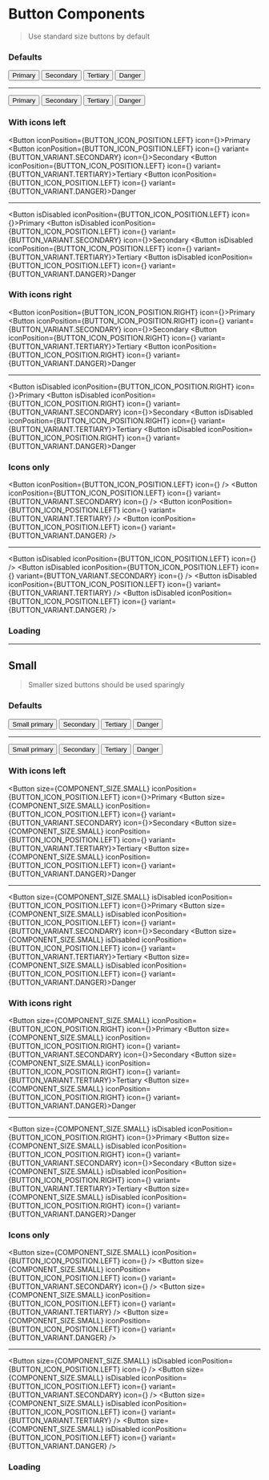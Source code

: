 

<Meta title="Components/Button/Variants" />

# Button Components

> Use standard size buttons by default

### Defaults
<Button>Primary</Button>
<Button variant={BUTTON_VARIANT.SECONDARY}>Secondary</Button>
<Button variant={BUTTON_VARIANT.TERTIARY}>Tertiary</Button>
<Button variant={BUTTON_VARIANT.DANGER}>Danger</Button>

---
<Button isDisabled>Primary</Button>
<Button isDisabled variant={BUTTON_VARIANT.SECONDARY}>Secondary</Button>
<Button isDisabled variant={BUTTON_VARIANT.TERTIARY}>Tertiary</Button>
<Button isDisabled variant={BUTTON_VARIANT.DANGER}>Danger</Button>


### With icons left
<Button iconPosition={BUTTON_ICON_POSITION.LEFT} icon={<IconSettings />}>Primary</Button>
<Button iconPosition={BUTTON_ICON_POSITION.LEFT} icon={<IconSettings />} variant={BUTTON_VARIANT.SECONDARY} icon={<IconSettings />}>Secondary</Button>
<Button iconPosition={BUTTON_ICON_POSITION.LEFT} icon={<IconSettings />} variant={BUTTON_VARIANT.TERTIARY}>Tertiary</Button>
<Button iconPosition={BUTTON_ICON_POSITION.LEFT} icon={<IconSettings />} variant={BUTTON_VARIANT.DANGER}>Danger</Button>

---
<Button isDisabled iconPosition={BUTTON_ICON_POSITION.LEFT} icon={<IconSettings />}>Primary</Button>
<Button isDisabled iconPosition={BUTTON_ICON_POSITION.LEFT} icon={<IconSettings />} variant={BUTTON_VARIANT.SECONDARY} icon={<IconSettings />}>Secondary</Button>
<Button isDisabled iconPosition={BUTTON_ICON_POSITION.LEFT} icon={<IconSettings />} variant={BUTTON_VARIANT.TERTIARY}>Tertiary</Button>
<Button isDisabled iconPosition={BUTTON_ICON_POSITION.LEFT} icon={<IconSettings />} variant={BUTTON_VARIANT.DANGER}>Danger</Button>

### With icons right
<Button iconPosition={BUTTON_ICON_POSITION.RIGHT} icon={<IconSettings />}>Primary</Button>
<Button iconPosition={BUTTON_ICON_POSITION.RIGHT} icon={<IconSettings />} variant={BUTTON_VARIANT.SECONDARY} icon={<IconSettings />}>Secondary</Button>
<Button iconPosition={BUTTON_ICON_POSITION.RIGHT} icon={<IconSettings />} variant={BUTTON_VARIANT.TERTIARY}>Tertiary</Button>
<Button iconPosition={BUTTON_ICON_POSITION.RIGHT} icon={<IconSettings />} variant={BUTTON_VARIANT.DANGER}>Danger</Button>

---
<Button isDisabled iconPosition={BUTTON_ICON_POSITION.RIGHT} icon={<IconSettings />}>Primary</Button>
<Button isDisabled iconPosition={BUTTON_ICON_POSITION.RIGHT} icon={<IconSettings />} variant={BUTTON_VARIANT.SECONDARY} icon={<IconSettings />}>Secondary</Button>
<Button isDisabled iconPosition={BUTTON_ICON_POSITION.RIGHT} icon={<IconSettings />} variant={BUTTON_VARIANT.TERTIARY}>Tertiary</Button>
<Button isDisabled iconPosition={BUTTON_ICON_POSITION.RIGHT} icon={<IconSettings />} variant={BUTTON_VARIANT.DANGER}>Danger</Button>

### Icons only
<Button iconPosition={BUTTON_ICON_POSITION.LEFT} icon={<IconSettings />} />
<Button iconPosition={BUTTON_ICON_POSITION.LEFT} icon={<IconSettings />} variant={BUTTON_VARIANT.SECONDARY} icon={<IconSettings />} />
<Button iconPosition={BUTTON_ICON_POSITION.LEFT} icon={<IconSettings />} variant={BUTTON_VARIANT.TERTIARY} />
<Button iconPosition={BUTTON_ICON_POSITION.LEFT} icon={<IconSettings />} variant={BUTTON_VARIANT.DANGER} />

---
<Button isDisabled iconPosition={BUTTON_ICON_POSITION.LEFT} icon={<IconSettings />} />
<Button isDisabled iconPosition={BUTTON_ICON_POSITION.LEFT} icon={<IconSettings />} variant={BUTTON_VARIANT.SECONDARY} icon={<IconSettings />} />
<Button isDisabled iconPosition={BUTTON_ICON_POSITION.LEFT} icon={<IconSettings />} variant={BUTTON_VARIANT.TERTIARY} />
<Button isDisabled iconPosition={BUTTON_ICON_POSITION.LEFT} icon={<IconSettings />} variant={BUTTON_VARIANT.DANGER} />

### Loading
<LoadingButtons />

---

## Small
> Smaller sized buttons should be used sparingly


### Defaults
<Button size={COMPONENT_SIZE.SMALL}>Small primary</Button>
<Button size={COMPONENT_SIZE.SMALL} variant={BUTTON_VARIANT.SECONDARY}>Secondary</Button>
<Button size={COMPONENT_SIZE.SMALL} variant={BUTTON_VARIANT.TERTIARY}>Tertiary</Button>
<Button size={COMPONENT_SIZE.SMALL} variant={BUTTON_VARIANT.DANGER}>Danger</Button>

---
<Button isDisabled size={COMPONENT_SIZE.SMALL}>Small primary</Button>
<Button isDisabled size={COMPONENT_SIZE.SMALL} variant={BUTTON_VARIANT.SECONDARY}>Secondary</Button>
<Button isDisabled size={COMPONENT_SIZE.SMALL} variant={BUTTON_VARIANT.TERTIARY}>Tertiary</Button>
<Button isDisabled size={COMPONENT_SIZE.SMALL} variant={BUTTON_VARIANT.DANGER}>Danger</Button>


### With icons left
<Button size={COMPONENT_SIZE.SMALL} iconPosition={BUTTON_ICON_POSITION.LEFT} icon={<IconSettings />}>Primary</Button>
<Button size={COMPONENT_SIZE.SMALL} iconPosition={BUTTON_ICON_POSITION.LEFT} icon={<IconSettings />} variant={BUTTON_VARIANT.SECONDARY} icon={<IconSettings />}>Secondary</Button>
<Button size={COMPONENT_SIZE.SMALL} iconPosition={BUTTON_ICON_POSITION.LEFT} icon={<IconSettings />} variant={BUTTON_VARIANT.TERTIARY}>Tertiary</Button>
<Button size={COMPONENT_SIZE.SMALL} iconPosition={BUTTON_ICON_POSITION.LEFT} icon={<IconSettings />} variant={BUTTON_VARIANT.DANGER}>Danger</Button>

---
<Button size={COMPONENT_SIZE.SMALL} isDisabled iconPosition={BUTTON_ICON_POSITION.LEFT} icon={<IconSettings />}>Primary</Button>
<Button size={COMPONENT_SIZE.SMALL} isDisabled iconPosition={BUTTON_ICON_POSITION.LEFT} icon={<IconSettings />} variant={BUTTON_VARIANT.SECONDARY} icon={<IconSettings />}>Secondary</Button>
<Button size={COMPONENT_SIZE.SMALL} isDisabled iconPosition={BUTTON_ICON_POSITION.LEFT} icon={<IconSettings />} variant={BUTTON_VARIANT.TERTIARY}>Tertiary</Button>
<Button size={COMPONENT_SIZE.SMALL} isDisabled iconPosition={BUTTON_ICON_POSITION.LEFT} icon={<IconSettings />} variant={BUTTON_VARIANT.DANGER}>Danger</Button>

### With icons right
<Button size={COMPONENT_SIZE.SMALL} iconPosition={BUTTON_ICON_POSITION.RIGHT} icon={<IconSettings />}>Primary</Button>
<Button size={COMPONENT_SIZE.SMALL} iconPosition={BUTTON_ICON_POSITION.RIGHT} icon={<IconSettings />} variant={BUTTON_VARIANT.SECONDARY} icon={<IconSettings />}>Secondary</Button>
<Button size={COMPONENT_SIZE.SMALL} iconPosition={BUTTON_ICON_POSITION.RIGHT} icon={<IconSettings />} variant={BUTTON_VARIANT.TERTIARY}>Tertiary</Button>
<Button size={COMPONENT_SIZE.SMALL} iconPosition={BUTTON_ICON_POSITION.RIGHT} icon={<IconSettings />} variant={BUTTON_VARIANT.DANGER}>Danger</Button>

---
<Button size={COMPONENT_SIZE.SMALL} isDisabled iconPosition={BUTTON_ICON_POSITION.RIGHT} icon={<IconSettings />}>Primary</Button>
<Button size={COMPONENT_SIZE.SMALL} isDisabled iconPosition={BUTTON_ICON_POSITION.RIGHT} icon={<IconSettings />} variant={BUTTON_VARIANT.SECONDARY} icon={<IconSettings />}>Secondary</Button>
<Button size={COMPONENT_SIZE.SMALL} isDisabled iconPosition={BUTTON_ICON_POSITION.RIGHT} icon={<IconSettings />} variant={BUTTON_VARIANT.TERTIARY}>Tertiary</Button>
<Button size={COMPONENT_SIZE.SMALL} isDisabled iconPosition={BUTTON_ICON_POSITION.RIGHT} icon={<IconSettings />} variant={BUTTON_VARIANT.DANGER}>Danger</Button>

### Icons only
<Button size={COMPONENT_SIZE.SMALL} iconPosition={BUTTON_ICON_POSITION.LEFT} icon={<IconSettings />} />
<Button size={COMPONENT_SIZE.SMALL} iconPosition={BUTTON_ICON_POSITION.LEFT} icon={<IconSettings />} variant={BUTTON_VARIANT.SECONDARY} icon={<IconSettings />} />
<Button size={COMPONENT_SIZE.SMALL} iconPosition={BUTTON_ICON_POSITION.LEFT} icon={<IconSettings />} variant={BUTTON_VARIANT.TERTIARY} />
<Button size={COMPONENT_SIZE.SMALL} iconPosition={BUTTON_ICON_POSITION.LEFT} icon={<IconSettings />} variant={BUTTON_VARIANT.DANGER} />

---
<Button size={COMPONENT_SIZE.SMALL} isDisabled iconPosition={BUTTON_ICON_POSITION.LEFT} icon={<IconSettings />} />
<Button size={COMPONENT_SIZE.SMALL} isDisabled iconPosition={BUTTON_ICON_POSITION.LEFT} icon={<IconSettings />} variant={BUTTON_VARIANT.SECONDARY} icon={<IconSettings />} />
<Button size={COMPONENT_SIZE.SMALL} isDisabled iconPosition={BUTTON_ICON_POSITION.LEFT} icon={<IconSettings />} variant={BUTTON_VARIANT.TERTIARY} />
<Button size={COMPONENT_SIZE.SMALL} isDisabled iconPosition={BUTTON_ICON_POSITION.LEFT} icon={<IconSettings />} variant={BUTTON_VARIANT.DANGER} />

### Loading
<LoadingButtons size={COMPONENT_SIZE.SMALL} />
